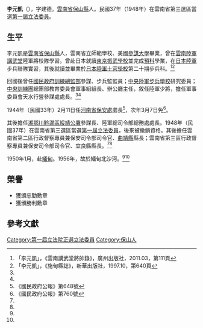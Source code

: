 {{Infobox Officeholder
|姓名=李元凱
|圖像=<!-- 檔案不存在 File:李元凱.jpg -->
|圖像大小=200px
|圖像說明=  
|字    = 
|號    =字建德
|別名    = 
|出生日期 = 1905年？月？日
|出生地點 = 
|逝世日期 = {{Death year and age|1956|1905}}
|逝世地點 = 
|死因    = 
|墓地    = 
|籍貫    = 
|政黨    = 
|parents  = 
|配偶    = 
|伴侶    = 
|relatives  =  
|children  = 
| alma_mater =  雲南省立師範學校畢業<br>美國參謀大學畢業<br>雲南陸軍講武堂陸軍將校隊<br>東京振武學校預科<br>日本陸軍士官學校第二十期步兵科畢業
|著作    = 
|past    = 
}}
'''李元凱'''（{{bd|1905年||1956年|}}），字建德。[[雲南省|雲南省]][[保山縣|保山縣]]人。民國37年（1948年）在雲南省第三選區當選[[第一屆立法委員|第一屆立法委員]]。

== 生平 ==
李元凱是[[雲南省|雲南省]][[保山縣|保山縣]]人，雲南省立師範學校、美國[[參謀大學|參謀大學]]畢業，曾在[[雲南陸軍講武堂|雲南陸軍講武堂]]陸軍將校隊學習。曾赴日本就讀[[東京振武學校|東京振武學校]]並完成[[大學預科_(日本)|預科]]學業，在[[日本陸軍|日本陸軍]]步兵聯隊實習，其後就讀並畢業於[[日本陸軍士官學校|日本陸軍士官學校]]第二十期步兵科。<ref name="雲南講武堂將帥錄">「李元凱」，《雲南講武堂將帥錄》，廣州出版社，2011.03，第111頁</ref><ref name="施甸縣誌">「李元凱」，《施甸縣誌》，新華出版社，1997.10，第640頁</ref>

回國後曾任[[國民政府訓練總監部|國民政府訓練總監部]]參謀、步兵監監員；[[中央陸軍步兵學校|中央陸軍步兵學校]]研究委員；[[中央訓練團|中央訓練團]]總團部教育委員會軍事組組長、辦公廳主任，敘任陸軍少將，擔任軍事委員會天水行營參謀處處長。<ref name="雲南講武堂將帥錄"/><ref name="施甸縣誌"/>

1944年（民國33年）2月11日任[[河南省保安處|河南省保安處]]處長<ref>《國民政府公報》第648號</ref>，次年3月7日免<ref>《國民政府公報》第760號</ref>。

其後擔任[[湘鄂川黔邊區綏靖公署|湘鄂川黔邊區綏靖公署]]參謀長、陸軍總司令部總務處處長。1948年（民國37年）在雲南省第三選區當選[[第一屆立法委員|第一屆立法委員]]，後來被撤銷資格。其後擔任雲南省第二區行政督察專員兼保安司令部司令官、[[曲靖縣|曲靖縣]]縣長；雲南省第三區行政督察專員兼保安司令部司令官、[[宜良縣|宜良縣]]縣長。<ref name="雲南講武堂將帥錄"/><ref name="施甸縣誌"/>

1950年1月，赴[[緬甸|緬甸]]。1956年，故於緬甸北沙河。<ref name="雲南講武堂將帥錄"/><ref name="施甸縣誌"/>

==榮譽==
* 獲頒忠勤勳章
* 獲頒勝利勳章

== 參考文獻 ==
{{reflist}}
{{中華民國第一屆立法委員}}
[[Category:第一屆立法院正選立法委員|Category:第一屆立法院正選立法委員]]
[[Category:保山人|Category:保山人]]
